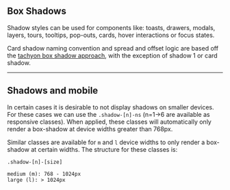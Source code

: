 

<Head>
  <title>Shadows - WaPo Tachyons</title>
</Head>

## Box Shadows

Shadow styles can be used for components like: toasts, drawers, modals, layers, tours, tooltips, pop-outs, cards, hover interactions or focus states.

Card shadow naming convention and spread and offset logic are based off the [tachyon box shadow approach](https://tachyons.io/docs/themes/box-shadow/), with the exception of shadow 1 or card shadow.

---

## Shadows and mobile

In certain cases it is desirable to not display shadows on smaller devices. For these cases we can use the `.shadow-[n]-ns` (n=1->6 are available as responsive classes). When applied, these classes will automatically only render a box-shadow at device widths greater than 768px.

Similar classes are available for `m` and `l` device widths to only render a box-shadow at certain widths. The structure for these classes is:

`.shadow-[n]-[size]`

```
medium (m): 768 - 1024px
large (l): > 1024px
```

<BoxShadows />
